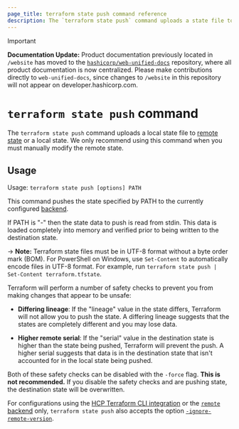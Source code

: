 ```yaml
---
page_title: terraform state push command reference
description: The `terraform state push` command uploads a state file to the Terraform state.
---
```


> [!IMPORTANT]  
> **Documentation Update:** Product documentation previously located in `/website` has moved to the [`hashicorp/web-unified-docs`](https://github.com/hashicorp/web-unified-docs) repository, where all product documentation is now centralized. Please make contributions directly to `web-unified-docs`, since changes to `/website` in this repository will not appear on developer.hashicorp.com.

# `terraform state push` command

The `terraform state push` command uploads a local state file to [remote state](/terraform/language/state/remote) or a local state. We only recommend using this command when you must manually modify the remote state.

## Usage

Usage: `terraform state push [options] PATH`

This command pushes the state specified by PATH to the currently
configured [backend](/terraform/language/backend).

If PATH is "-" then the state data to push is read from stdin. This data
is loaded completely into memory and verified prior to being written to
the destination state.

-> **Note:** Terraform state files must be in UTF-8 format without a byte order mark (BOM). For PowerShell on Windows, use `Set-Content` to automatically encode files in UTF-8 format. For example, run `terraform state push | Set-Content terraform.tfstate`.

Terraform will perform a number of safety checks to prevent you from
making changes that appear to be unsafe:

- **Differing lineage**: If the "lineage" value in the state differs,
  Terraform will not allow you to push the state. A differing lineage
  suggests that the states are completely different and you may lose
  data.

- **Higher remote serial**: If the "serial" value in the destination state
  is higher than the state being pushed, Terraform will prevent the push.
  A higher serial suggests that data is in the destination state that isn't
  accounted for in the local state being pushed.

Both of these safety checks can be disabled with the `-force` flag.
**This is not recommended.** If you disable the safety checks and are
pushing state, the destination state will be overwritten.

For configurations using the [HCP Terraform CLI integration](/terraform/cli/cloud) or the [`remote` backend](/terraform/language/backend/remote)
only, `terraform state push`
also accepts the option
[`-ignore-remote-version`](/terraform/cli/cloud/command-line-arguments#ignore-remote-version).
